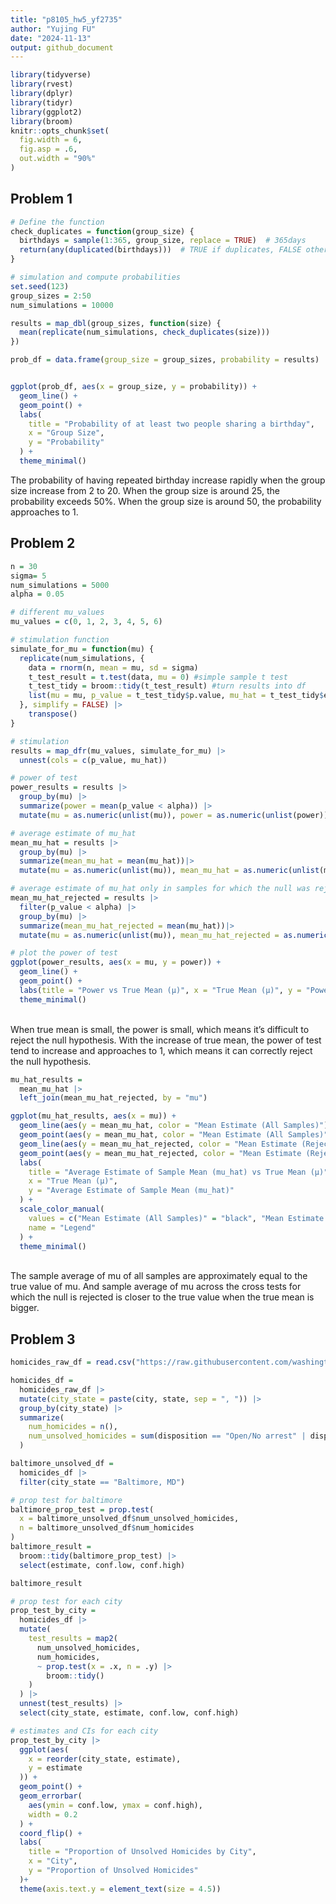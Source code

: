 ```yaml
---
title: "p8105_hw5_yf2735"
author: "Yujing FU"
date: "2024-11-13"
output: github_document
---
```


```r
library(tidyverse)
library(rvest)
library(dplyr)
library(tidyr)
library(ggplot2)
library(broom)
knitr::opts_chunk$set(
  fig.width = 6,
  fig.asp = .6,
  out.width = "90%"
)
```

## Problem 1

```r
# Define the function
check_duplicates = function(group_size) {
  birthdays = sample(1:365, group_size, replace = TRUE)  # 365days
  return(any(duplicated(birthdays)))  # TRUE if duplicates, FALSE otherwise
}

# simulation and compute probabilities
set.seed(123) 
group_sizes = 2:50
num_simulations = 10000

results = map_dbl(group_sizes, function(size) {
  mean(replicate(num_simulations, check_duplicates(size)))
})

prob_df = data.frame(group_size = group_sizes, probability = results)


ggplot(prob_df, aes(x = group_size, y = probability)) +
  geom_line() +
  geom_point() +
  labs(
    title = "Probability of at least two people sharing a birthday",
    x = "Group Size",
    y = "Probability"
  ) +
  theme_minimal()
```

The probability of having repeated birthday increase rapidly when the group size increase from 2 to 20. When the group size is around 25, the probability exceeds 50%. When the group size is around 50, the probability approaches to 1.

## Problem 2

```r
n = 30        
sigma= 5    
num_simulations = 5000
alpha = 0.05 

# different mu_values
mu_values = c(0, 1, 2, 3, 4, 5, 6)

# stimulation function
simulate_for_mu = function(mu) {
  replicate(num_simulations, {
    data = rnorm(n, mean = mu, sd = sigma)
    t_test_result = t.test(data, mu = 0) #simple sample t test
    t_test_tidy = broom::tidy(t_test_result) #turn results into df
    list(mu = mu, p_value = t_test_tidy$p.value, mu_hat = t_test_tidy$estimate)
  }, simplify = FALSE) |> 
    transpose()
}

# stimulation
results = map_dfr(mu_values, simulate_for_mu) |> 
  unnest(cols = c(p_value, mu_hat))

```

```r
# power of test
power_results = results |> 
  group_by(mu) |> 
  summarize(power = mean(p_value < alpha)) |>
  mutate(mu = as.numeric(unlist(mu)), power = as.numeric(unlist(power)))

# average estimate of mu_hat
mean_mu_hat = results |> 
  group_by(mu) |> 
  summarize(mean_mu_hat = mean(mu_hat))|>
  mutate(mu = as.numeric(unlist(mu)), mean_mu_hat = as.numeric(unlist(mean_mu_hat)))

# average estimate of mu_hat only in samples for which the null was rejected 
mean_mu_hat_rejected = results |> 
  filter(p_value < alpha) |> 
  group_by(mu) |> 
  summarize(mean_mu_hat_rejected = mean(mu_hat))|>
  mutate(mu = as.numeric(unlist(mu)), mean_mu_hat_rejected = as.numeric(unlist(mean_mu_hat_rejected)))

```


```r
# plot the power of test
ggplot(power_results, aes(x = mu, y = power)) +
  geom_line() +
  geom_point() +
  labs(title = "Power vs True Mean (μ)", x = "True Mean (μ)", y = "Power") +
  theme_minimal()
```
<br>
When true mean is small, the power is small, which means it's difficult to reject the null hypothesis. With the increase of true mean, the power of test tend to increase and approaches to 1, which means it can correctly reject the null hypothesis.


```r
mu_hat_results = 
  mean_mu_hat |> 
  left_join(mean_mu_hat_rejected, by = "mu")

ggplot(mu_hat_results, aes(x = mu)) +
  geom_line(aes(y = mean_mu_hat, color = "Mean Estimate (All Samples)"), linewidth = 1) +
  geom_point(aes(y = mean_mu_hat, color = "Mean Estimate (All Samples)"), size = 2) +
  geom_line(aes(y = mean_mu_hat_rejected, color = "Mean Estimate (Reject Null)"), linewidth = 1) +
  geom_point(aes(y = mean_mu_hat_rejected, color = "Mean Estimate (Reject Null)"), size = 2) +
  labs(
    title = "Average Estimate of Sample Mean (mu_hat) vs True Mean (μ)",
    x = "True Mean (μ)",
    y = "Average Estimate of Sample Mean (mu_hat)"
  ) +
  scale_color_manual(
    values = c("Mean Estimate (All Samples)" = "black", "Mean Estimate (Reject Null)" = "red"),
    name = "Legend"
  ) +
  theme_minimal()
```
<br>
The sample average of mu of all samples are approximately equal to the true value of mu. And sample average of mu across the cross tests for which the null is rejected is closer to the true value when the true mean is bigger.

## Problem 3
```r
homicides_raw_df = read.csv("https://raw.githubusercontent.com/washingtonpost/data-homicides/refs/heads/master/homicide-data.csv")
```

```r
homicides_df =
  homicides_raw_df |> 
  mutate(city_state = paste(city, state, sep = ", ")) |> 
  group_by(city_state) |> 
  summarize(
    num_homicides = n(),
    num_unsolved_homicides = sum(disposition == "Open/No arrest" | disposition == "Closed without arrest", na.rm = TRUE)
  )

```

```r
baltimore_unsolved_df = 
  homicides_df |> 
  filter(city_state == "Baltimore, MD") 

# prop test for baltimore
baltimore_prop_test = prop.test(
  x = baltimore_unsolved_df$num_unsolved_homicides,
  n = baltimore_unsolved_df$num_homicides
)
baltimore_result = 
  broom::tidy(baltimore_prop_test) |> 
  select(estimate, conf.low, conf.high)

baltimore_result
```

```r
# prop test for each city
prop_test_by_city = 
  homicides_df |> 
  mutate(
    test_results = map2(
      num_unsolved_homicides,
      num_homicides,
      ~ prop.test(x = .x, n = .y) |> 
        broom::tidy()
    )
  ) |> 
  unnest(test_results) |> 
  select(city_state, estimate, conf.low, conf.high)

# estimates and CIs for each city
prop_test_by_city |> 
  ggplot(aes(
    x = reorder(city_state, estimate), 
    y = estimate
  )) +
  geom_point() +
  geom_errorbar(
    aes(ymin = conf.low, ymax = conf.high), 
    width = 0.2
  ) +
  coord_flip() +
  labs(
    title = "Proportion of Unsolved Homicides by City",
    x = "City",
    y = "Proportion of Unsolved Homicides"
  )+
  theme(axis.text.y = element_text(size = 4.5))
```

